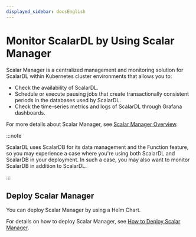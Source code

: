 ```yaml
---
displayed_sidebar: docsEnglish
---
```


# Monitor ScalarDL by Using Scalar Manager

Scalar Manager is a centralized management and monitoring solution for ScalarDL within Kubernetes cluster environments that allows you to:

- Check the availability of ScalarDL.
- Schedule or execute pausing jobs that create transactionally consistent periods in the databases used by ScalarDL.
- Check the time-series metrics and logs of ScalarDL through Grafana dashboards.

For more details about Scalar Manager, see [Scalar Manager Overview](scalar-manager/overview.mdx).

:::note

ScalarDL uses ScalarDB for its data management and the Function feature, so you may experience a case where you're using both ScalarDL and ScalarDB in your deployment. In such a case, you may also want to monitor ScalarDB in addition to ScalarDL.

:::

## Deploy Scalar Manager

You can deploy Scalar Manager by using a Helm Chart.

For details on how to deploy Scalar Manager, see [How to Deploy Scalar Manager](helm-charts/how-to-deploy-scalar-manager.mdx).

